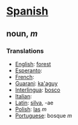 =[[Spanish]]=
== noun, ''m'' ==
===Translations===
*[[English]]: [[forest]]
*[[Esperanto]]: [[]]
*[[French]]: [[]]
*[[Guarani]]: [[ka'aguy]]
*[[Interlingua]]: [[bosco]]
*[[Italian]]: [[]]
*[[Latin]]: [[silva]], -ae
*[[Polish]]: [[las]] ''m''
*[[Portuguese]]: bosque ''m''